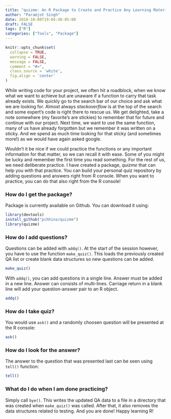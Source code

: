 ```yaml
---
title: "quizme: An R Package to Create and Practice Any Learning Material"
author: "Paramjot Singh"
date: 2018-10-08T19:04:48-05:00
draft: FALSE
tags: ["R"]
categories: ["Tools", "Package"]
---
```


```r
knitr::opts_chunk$set(
  collapse = TRUE,
  warning = FALSE,
  message = FALSE,
  comment = "#>",
  class.source = 'white',
  fig.align = 'center'
)
```
While writing code for your project, we often hit a roadblock, when we know what we want to achieve but are unaware if a function to carry that task already exists. We quickly go to the search bar of our choice and ask what we are looking for. Almost always *stackoverflow* is at the top of the search and some expert's code is right there to rescue us. We get delighted, take a note somewhere (my favorite's are stickies) to remember that for future and continue with our project. Next time, we want to use the same function, many of us have already forgotten but we remember it was written on a sticky. And we spend as much time looking for that sticky (and sometimes more!) as we would have again asked google.

Wouldn't it be nice if we could practice the functions or any important information for that matter, so we can recall it with ease. Some of you might be lucky and remember the first time you read something. For the rest of us, we need deliberate practice. I have created a package, *quizme* that can help you with that practice. You can build your personal quiz repository by adding questions and answers right from R console. When you want to practice, you can do that also right from the R console!

### How do I get the package?
Package is currently available on Github. You can download it using:
```r
library(devtools)
install_github("pchhina/quizme")
library(quizme)
```

### How do I add questions?
Questions can be added with `addq()`. At the start of the session however, you have to use the function `make_quiz()`. This loads the previously created QA list or create blank data structures so new questions can be added.
```r
make_quiz()
```

With `addq()`, you can add questions in a single line. Answer must be added in a new line. Answer can consists of multi-lines. Carriage return in a blank line will add your question-answer pair to an R object.
```r
addq()
```

### How do I take quiz?
You would use `ask()` and a randomly choosen question will be presented at the R console:
```r
ask()
```

### How do I look for the answer?
The answer to the question that was presented last can be seen using `tell()` function:
```r
tell()
```

### What do I do when I am done practicing?
Simply call `bye()`. This writes the updated QA data to a file in a directory that was created when `make_quiz()` was called. After that, it also removes the data structures related to testing. And you are done! Happy learning R!



